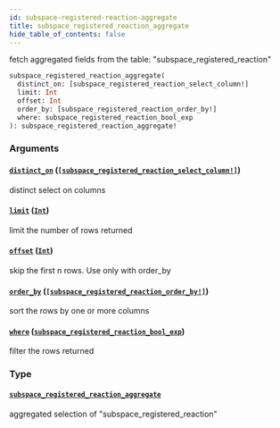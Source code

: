```yaml
---
id: subspace-registered-reaction-aggregate
title: subspace_registered_reaction_aggregate
hide_table_of_contents: false
---
```


fetch aggregated fields from the table: "subspace_registered_reaction"

```graphql
subspace_registered_reaction_aggregate(
  distinct_on: [subspace_registered_reaction_select_column!]
  limit: Int
  offset: Int
  order_by: [subspace_registered_reaction_order_by!]
  where: subspace_registered_reaction_bool_exp
): subspace_registered_reaction_aggregate!
```

### Arguments

#### [`distinct_on`](#) ([`[subspace_registered_reaction_select_column!]`](../enums/subspace-registered-reaction-select-column))

distinct select on columns

#### [`limit`](#) ([`Int`](../scalars/int))

limit the number of rows returned

#### [`offset`](#) ([`Int`](../scalars/int))

skip the first n rows. Use only with order_by

#### [`order_by`](#) ([`[subspace_registered_reaction_order_by!]`](../inputs/subspace-registered-reaction-order-by))

sort the rows by one or more columns

#### [`where`](#) ([`subspace_registered_reaction_bool_exp`](../inputs/subspace-registered-reaction-bool-exp))

filter the rows returned

### Type

#### [`subspace_registered_reaction_aggregate`](../objects/subspace-registered-reaction-aggregate)

aggregated selection of "subspace_registered_reaction"
